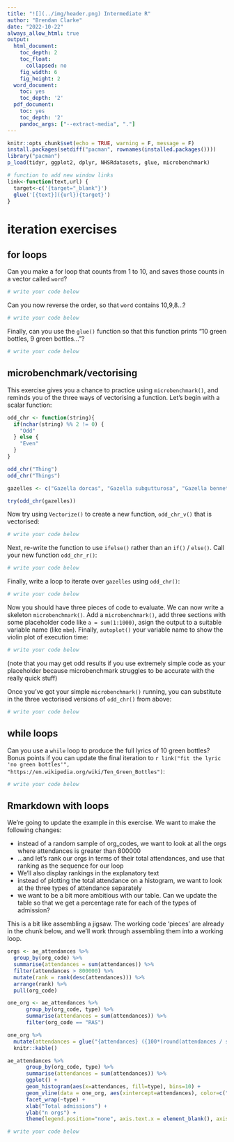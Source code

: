 ---
title: "![](../img/header.png) Intermediate R"
author: "Brendan Clarke"
date: "2022-10-22"
always_allow_html: true
output:
  html_document: 
    toc_depth: 2
    toc_float:
      collapsed: no
    fig_width: 6
    fig_height: 2
  word_document:
    toc: yes
    toc_depth: '2'
  pdf_document:
    toc: yes
    toc_depth: '2'
    pandoc_args: ["--extract-media", "."]
---

```{r echo=F, warning=F, message=F}
knitr::opts_chunk$set(echo = TRUE, warning = F, message = F)
install.packages(setdiff("pacman", rownames(installed.packages())))
library("pacman")
p_load(tidyr, ggplot2, dplyr, NHSRdatasets, glue, microbenchmark)

# function to add new window links
link<-function(text,url) {
  target<-c('{target="_blank"}')
  glue('[{text}]({url}){target}')
}
```

# iteration exercises {.tabset}

## for loops
Can you make a for loop that counts from 1 to 10, and saves those counts in a vector called `word`?

```{r results='asis'}
# write your code below
```

Can you now reverse the order, so that `word` contains 10,9,8...?

```{r results='asis'}
# write your code below
```

Finally, can you use the `glue()` function so that this function prints "10 green bottles, 9 green bottles..."?

```{r results='asis'}
# write your code below
```


## microbenchmark/vectorising
This exercise gives you a chance to practice using `microbenchmark()`, and reminds you of the three ways of vectorising a function. Let's begin with a scalar function:

```{r}
odd_chr <- function(string){
  if(nchar(string) %% 2 != 0) {
    "Odd"
  } else {
    "Even"
  }
}

odd_chr("Thing")
odd_chr("Things")

gazelles <- c("Gazella dorcas", "Gazella subgutturosa", "Gazella bennettii", "Gazella cuvieri", "Gazella gazella", "Gazella leptoceros", "Gazella saudiya", "Gazella spekei", "Gazella erlangeri", "Gazella arabica", "Gazella dorcas x leptoceros", "Gazella sp.")

try(odd_chr(gazelles))
```
Now try using `Vectorize()` to create a new function, `odd_chr_v()` that is vectorised:

```{r}
# write your code below
```

Next, re-write the function to use `ifelse()` rather than an `if()` / `else()`. Call your new function `odd_chr_r()`:

```{r}
# write your code below
```


Finally, write a loop to iterate over `gazelles` using `odd_chr()`:

```{r}
# write your code below
```
Now you should have three pieces of code to evaluate. We can now write a skeleton `microbenchmark()`. Add a `microbenchmark()`, add three sections with some placeholder code like `a = sum(1:1000)`, asign the output to a suitable variable name (like `mbm`). Finally, `autoplot()` your variable name to show the violin plot of execution time:

```{r}
# write your code below
```

(note that you may get odd results if you use extremely simple code as your placeholder because microbenchmark struggles to be accurate with the really quick stuff)

Once you've got your simple `microbenchmark()` running, you can substitute in the three vectorised versions of `odd_chr()` from above:

```{r}
# write your code below
```

## while loops

Can you use a `while` loop to produce the full lyrics of 10 green bottles? Bonus points if you can update the final iteration to `r link("fit the lyric 'no green bottles'", "https://en.wikipedia.org/wiki/Ten_Green_Bottles")`:

```{r results='asis'}
# write your code below
```

## Rmarkdown with loops

We're going to update the example in this exercise. We want to make the following changes:

+ instead of a random sample of org_codes, we want to look at all the orgs where attendances is greater than 800000
+ ...and let's rank our orgs in terms of their total attendances, and use that ranking as the sequence for our loop
+ We'll also display rankings in the explanatory text
+ instead of plotting the total attendance on a histogram, we want to look at the three types of attendance separately
+ we want to be a bit more ambitious with our table. Can we update the table so that we get a percentage rate for each of the types of admission?

This is a bit like assembling a jigsaw. The working code 'pieces' are already in the chunk below, and we'll work through assembling them into a working loop.

```{r fig.height=1.5, fig.width=4, results='asis'}
orgs <- ae_attendances %>%
  group_by(org_code) %>%
  summarise(attendances = sum(attendances)) %>%
  filter(attendances > 800000) %>%
  mutate(rank = rank(desc(attendances))) %>%
  arrange(rank) %>%
  pull(org_code)

one_org <- ae_attendances %>%
      group_by(org_code, type) %>%
      summarise(attendances = sum(attendances)) %>%
      filter(org_code == "RAS")

one_org %>%
  mutate(attendances = glue("{attendances} ({100*(round(attendances / sum(attendances), 3))}% of total)")) %>%
  knitr::kable()

ae_attendances %>%
      group_by(org_code, type) %>%
      summarise(attendances = sum(attendances)) %>%
      ggplot() +
      geom_histogram(aes(x=attendances, fill=type), bins=10) +
      geom_vline(data = one_org, aes(xintercept=attendances), color=c("#000099")) +
      facet_wrap(~type) +
      xlab("Total admissions") +
      ylab("n orgs") +
      theme(legend.position="none", axis.text.x = element_blank(), axis.ticks.x = element_blank())
```

```{r fig.height=1.5, fig.width=4, results='asis'}
# write your code below
```
